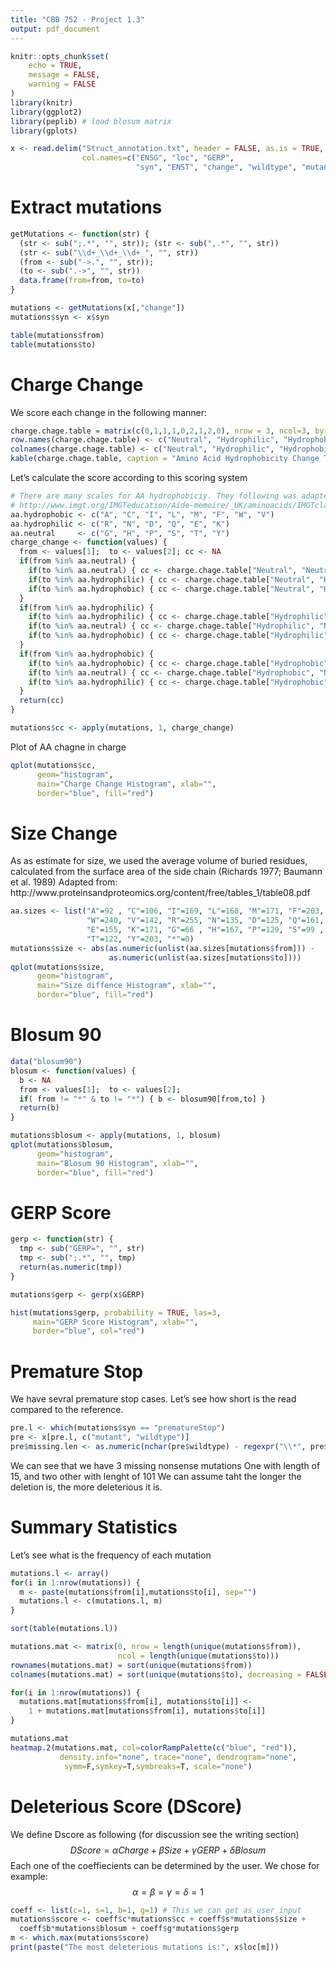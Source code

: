 ---
title: "CBB 752 - Project 1.3"
output: pdf_document
---

```{r setup, include=FALSE}
knitr::opts_chunk$set(
	echo = TRUE,
	message = FALSE,
	warning = FALSE
)
library(knitr)
library(ggplot2)
library(peplib) # load blosum matrix
library(gplots)
```

```{r, include=FALSE}
x <- read.delim("Struct_annotation.txt", header = FALSE, as.is = TRUE,
                col.names=c("ENSG", "loc", "GERP",
                            "syn", "ENST", "change", "wildtype", "mutant"))
```

# Extract mutations
```{r}
getMutations <- function(str) {
  (str <- sub(";.*", "", str)); (str <- sub(",.*", "", str))
  (str <- sub("\\d+_\\d+_\\d+_", "", str))
  (from <- sub("->.", "", str));
  (to <- sub(".->", "", str))
  data.frame(from=from, to=to)
}

mutations <- getMutations(x[,"change"])
mutations$syn <- x$syn

table(mutations$from)
table(mutations$to)
```

# Charge Change

We score each change in the following manner:
```{r}
charge.chage.table = matrix(c(0,1,1,1,0,2,1,2,0), nrow = 3, ncol=3, byrow = TRUE)
row.names(charge.chage.table) <- c("Neutral", "Hydrophilic", "Hydrophobic" )
colnames(charge.chage.table) <- c("Neutral", "Hydrophilic", "Hydrophobic" )
kable(charge.chage.table, caption = "Amino Acid Hydrophobicity Change Table") 
```

Let's calculate the score according to this scoring system
```{r}
# There are many scales for AA hydrophobiciy. They following was adapted from:
# http://www.imgt.org/IMGTeducation/Aide-memoire/_UK/aminoacids/IMGTclasses.html
aa.hydrophobic <- c("A", "C", "I", "L", "M", "F", "W", "V")
aa.hydrophilic <- c("R", "N", "D", "Q", "E", "K")
aa.neutral     <- c("G", "H", "P", "S", "T", "Y")
charge_change <- function(values) {
  from <- values[1];  to <- values[2]; cc <- NA
  if(from %in% aa.neutral) {
    if(to %in% aa.neutral) { cc <- charge.chage.table["Neutral", "Neutral"] }
    if(to %in% aa.hydrophilic) { cc <- charge.chage.table["Neutral", "Hydrophilic"] }
    if(to %in% aa.hydrophobic) { cc <- charge.chage.table["Neutral", "Hydrophobic"] }
  }
  if(from %in% aa.hydrophilic) {
    if(to %in% aa.hydrophilic) { cc <- charge.chage.table["Hydrophilic", "Hydrophilic"] }
    if(to %in% aa.neutral) { cc <- charge.chage.table["Hydrophilic", "Neutral"] }
    if(to %in% aa.hydrophobic) { cc <- charge.chage.table["Hydrophilic", "Hydrophobic"] }
  }
  if(from %in% aa.hydrophobic) {
    if(to %in% aa.hydrophobic) { cc <- charge.chage.table["Hydrophobic", "Hydrophobic"] }
    if(to %in% aa.neutral) { cc <- charge.chage.table["Hydrophobic", "Neutral"] }
    if(to %in% aa.hydrophilic) { cc <- charge.chage.table["Hydrophobic", "Hydrophilic"] }
  }
  return(cc)
}

mutations$cc <- apply(mutations, 1, charge_change)

```

Plot of AA chagne in charge
```{r, message=FALSE, warning=FALSE}
qplot(mutations$cc,
      geom="histogram",
      main="Charge Change Histogram", xlab="",
      border="blue", fill="red")

```

# Size Change

As as estimate for size, we used the average volume of buried residues, calculated from the surface area of the side chain (Richards 1977; Baumann et al. 1989)
Adapted from:
http://www.proteinsandproteomics.org/content/free/tables_1/table08.pdf
```{r, message=FALSE, warning=FALSE}
aa.sizes <- list("A"=92 , "C"=106, "I"=169, "L"=168, "M"=171, "F"=203,
                 "W"=240, "V"=142, "R"=255, "N"=135, "D"=125, "Q"=161, 
                 "E"=155, "K"=171, "G"=66 , "H"=167, "P"=129, "S"=99 ,
                 "T"=122, "Y"=203, "*"=0)
mutations$size <- abs(as.numeric(unlist(aa.sizes[mutations$from])) -
                      as.numeric(unlist(aa.sizes[mutations$to])))
qplot(mutations$size,
      geom="histogram",
      main="Size diffence Histogram", xlab="",
      border="blue", fill="red")
```


# Blosum 90
```{r, message=FALSE, warning=FALSE}
data("blosum90")
blosum <- function(values) {
  b <- NA
  from <- values[1];  to <- values[2];
  if( from != "*" & to != "*") { b <- blosum90[from,to] }
  return(b)
}

mutations$blosum <- apply(mutations, 1, blosum)
qplot(mutations$blosum,
      geom="histogram",
      main="Blosum 90 Histogram", xlab="",
      border="blue", fill="red")
```

# GERP Score

```{r}
gerp <- function(str) {
  tmp <- sub("GERP=", "", str)
  tmp <- sub(";.*", "", tmp)
  return(as.numeric(tmp))
}

mutations$gerp <- gerp(x$GERP)

hist(mutations$gerp, probability = TRUE, las=3,
     main="GERP Score Histogram", xlab="",
     border="blue", col="red")

```

# Premature Stop
We have sevral premature stop cases. Let's see how short is the read compared to the reference.

```{r}
pre.l <- which(mutations$syn == "prematureStop")
pre <- x[pre.l, c("mutant", "wildtype")]
pre$missing.len <- as.numeric(nchar(pre$wildtype) - regexpr("\\*", pre$mutant))
```
We can see that we have 3 missing nonsense mutations
One with length of 15, and two other with lenght of 101
We can assume taht the longer the deletion is, the more deleterious it is.

# Summary Statistics

Let's see what is the frequency of each mutation
```{r}
mutations.l <- array()
for(i in 1:nrow(mutations)) {
  m <- paste(mutations$from[i],mutations$to[i], sep="")
  mutations.l <- c(mutations.l, m)
}

sort(table(mutations.l))

```

```{r}
mutations.mat <- matrix(0, nrow = length(unique(mutations$from)),
                        ncol = length(unique(mutations$to)))
rownames(mutations.mat) = sort(unique(mutations$from))
colnames(mutations.mat) = sort(unique(mutations$to), decreasing = FALSE)

for(i in 1:nrow(mutations)) {
  mutations.mat[mutations$from[i], mutations$to[i]] <-
    1 + mutations.mat[mutations$from[i], mutations$to[i]]
}

mutations.mat
heatmap.2(mutations.mat, col=colorRampPalette(c("blue", "red")), 
           density.info="none", trace="none", dendrogram="none", 
            symm=F,symkey=T,symbreaks=T, scale="none") 

```


# Deleterious Score (DScore)
We define Dscore as following (for discussion see the writing section)
$$DScore = \alpha Charge + \beta Size + \gamma GERP + \delta Blosum$$
Each one of the coeffiecients can be determined by the user.
We chose for example:
$$\alpha = \beta = \gamma = \delta = 1$$

```{r}
coeff <- list(c=1, s=1, b=1, g=1) # This we can get as user input
mutations$score <- coeff$c*mutations$cc + coeff$s*mutations$size + 
  coeff$b*mutations$blosum + coeff$g*mutations$gerp
m <- which.max(mutations$score)
print(paste("The most deleterious mutations is:", x$loc[m]))
```